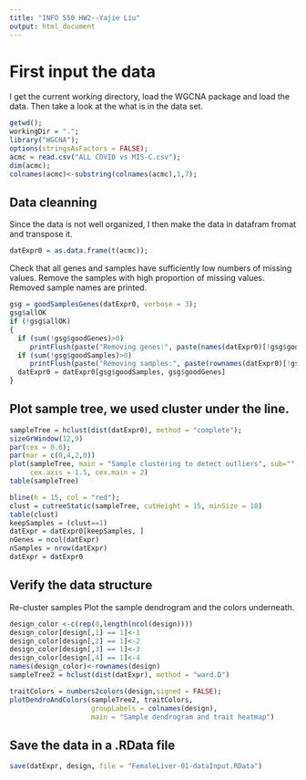 ```yaml
---
title: "INFO 550 HW2--Yajie Liu"
output: html_document
---
```

# First input the data
I get the current working directory, load the WGCNA package and load the data. 
Then take a look at the what is in the data set.
```r
getwd();
workingDir = ".";
library("WGCNA");
options(stringsAsFactors = FALSE);
acmc = read.csv("ALL COVID vs MIS-C.csv");
dim(acmc);
colnames(acmc)<-substring(colnames(acmc),1,7);
```
## Data cleanning
Since the data is not well organized, I then make the data in datafram fromat and
transpose it.
```r
datExpr0 = as.data.frame(t(acmc));
```
Check that all genes and samples have sufficiently low numbers of missing values.
Remove the samples with high proportion of missing values. Removed sample names 
are printed.
```r
gsg = goodSamplesGenes(datExpr0, verbose = 3);
gsg$allOK
if (!gsg$allOK)
{
  if (sum(!gsg$goodGenes)>0) 
     printFlush(paste("Removing genes:", paste(names(datExpr0)[!gsg$goodGenes], collapse = ", ")));
  if (sum(!gsg$goodSamples)>0) 
     printFlush(paste("Removing samples:", paste(rownames(datExpr0)[!gsg$goodSamples], collapse = ", ")));
  datExpr0 = datExpr0[gsg$goodSamples, gsg$goodGenes]
}
```
## Plot sample tree, we used cluster under the line.
```r
sampleTree = hclust(dist(datExpr0), method = "complete");
sizeGrWindow(12,9)
par(cex = 0.6);
par(mar = c(0,4,2,0))
plot(sampleTree, main = "Sample clustering to detect outliers", sub="", xlab="", cex.lab = 1.5, 
     cex.axis = 1.5, cex.main = 2)
table(sampleTree)

bline(h = 15, col = "red");
clust = cutreeStatic(sampleTree, cutHeight = 15, minSize = 10)
table(clust)
keepSamples = (clust==1)
datExpr = datExpr0[keepSamples, ]
nGenes = ncol(datExpr)
nSamples = nrow(datExpr)
datExpr = datExpr0
```
## Verify the data structure
Re-cluster samples
Plot the sample dendrogram and the colors underneath.
```r
design_color <-c(rep(0,length(ncol(design))))
design_color[design[,1] == 1]<-1
design_color[design[,2] == 1]<-2
design_color[design[,3] == 1]<-3
design_color[design[,4] == 1]<-4
names(design_color)<-rownames(design)
sampleTree2 = hclust(dist(datExpr), method = "ward.D")

traitColors = numbers2colors(design,signed = FALSE);
plotDendroAndColors(sampleTree2, traitColors,
                    groupLabels = colnames(design), 
                    main = "Sample dendrogram and trait heatmap")
```
## Save the data in a .RData file
```r
save(datExpr, design, file = "FemaleLiver-01-dataInput.RData")
```
